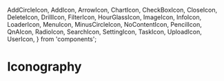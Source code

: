 
  AddCircleIcon,
  AddIcon,
  ArrowIcon,
  ChartIcon,
  CheckBoxIcon,
  CloseIcon,
  DeleteIcon,
  DrillIcon,
  FilterIcon,
  HourGlassIcon,
  ImageIcon,
  InfoIcon,
  LoaderIcon,
  MenuIcon,
  MinusCircleIcon,
  NoContentIcon,
  PencilIcon,
  QnAIcon,
  RadioIcon,
  SearchIcon,
  SettingIcon,
  TaskIcon,
  UploadIcon,
  UserIcon,
} from 'components';

<Meta title="Iconography" />

# Iconography

<IconGallery>
  <IconItem name="AddCircleIcon">
    <AddCircleIcon fill={true} />
  </IconItem>
  <IconItem name="AddCircleIcon">
    <AddCircleIcon fill={false} />
  </IconItem>

  <IconItem name="AddIcon">
    <AddIcon />
  </IconItem>
  <IconItem name="ArrowIcon">
    <ArrowIcon direction="top" />
  </IconItem>
  <IconItem name="ArrowIcon">
    <ArrowIcon direction="down" />
  </IconItem>
  <IconItem name="ArrowIcon">
    <ArrowIcon direction="left" />
  </IconItem>
  <IconItem name="ArrowIcon">
    <ArrowIcon direction="right" />
  </IconItem>
  <IconItem name="ChartIcon">
    <ChartIcon />
  </IconItem>
  <IconItem name="CheckBoxIcon">
    <CheckBoxIcon checked={true} />
  </IconItem>
  <IconItem name="CloseIcon">
    <CloseIcon />
  </IconItem>
  <IconItem name="DeleteIcon">
    <DeleteIcon />
  </IconItem>
  <IconItem name="DrillIcon">
    <DrillIcon />
  </IconItem>
  <IconItem name="FilterIcon">
    <FilterIcon />
  </IconItem>
  <IconItem name="HourGlassIcon">
    <HourGlassIcon />
  </IconItem>
  <IconItem name="ImageIcon">
    <ImageIcon />
  </IconItem>
  <IconItem name="InfoIcon">
    <InfoIcon />
  </IconItem>
  <IconItem name="LoaderIcon">
    <LoaderIcon />
  </IconItem>
  <IconItem name="MenuIcon">
    <MenuIcon />
  </IconItem>
  <IconItem name="MinusCircleIcon">
    <MinusCircleIcon fill={true} />
  </IconItem>
  <IconItem name="MinusCircleIcon">
    <MinusCircleIcon fill={false} />
  </IconItem>
    <IconItem name="NoContentIcon">
    <NoContentIcon />
  </IconItem>
  <IconItem name="PencilIcon">
    <PencilIcon />
  </IconItem>
  <IconItem name="QnAIcon">
    <QnAIcon />
  </IconItem>
  <IconItem name="RadioIcon">
    <RadioIcon checked={true} />
  </IconItem>
  <IconItem name="SearchIcon">
    <SearchIcon />
  </IconItem>
  <IconItem name="SettingIcon">
    <SettingIcon />
  </IconItem>
  <IconItem name="TaskIcon">
    <TaskIcon />
  </IconItem>
  <IconItem name="UploadIcon">
    <UploadIcon />
  </IconItem>
  <IconItem name="UserIcon">
    <UserIcon />
  </IconItem>
</IconGallery>
